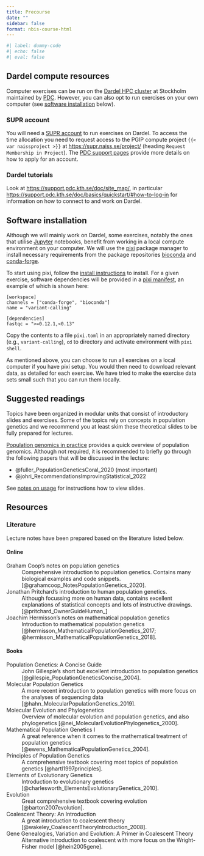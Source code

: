 ```yaml
---
title: Precourse
date: ""
sidebar: false
format: nbis-course-html
---
```


```r
#| label: dummy-code
#| echo: false
#| eval: false
```

## Dardel compute resources

<!-- markdownlint-disable MD013 -->

Computer exercises can be run on the [Dardel HPC
cluster](https://www.pdc.kth.se/hpc-services/computing-systems/dardel-hpc-system/dardel-1.1043529)
at Stockholm maintained by [PDC](https://www.pdc.kth.se/). However,
you can also opt to run exercises on your own computer (see [software
installation](#sec-software-installation) below).

<!-- markdownlint-enable MD013 -->

### SUPR account

<!-- markdownlint-disable MD013 -->

You will need a [SUPR account](https://supr.naiss.se/person/register/)
to run exercises on Dardel. To access the time allocation you need to
request access to the PGIP compute project `{{< var naissproject >}}`
at <https://supr.naiss.se/project/> (heading `Request Membership in Project`). The [PDC support
pages](https://support.pdc.kth.se/doc/getting_access/get_access#apply-via-pdc-webpage)
provide more details on how to apply for an account.

<!-- markdownlint-enable MD013 -->

### Dardel tutorials

Look at <https://support.pdc.kth.se/doc/site_map/>, in particular
<https://support.pdc.kth.se/doc/basics/quickstart/#how-to-log-in> for
information on how to connect to and work on Dardel.

## Software installation{#sec-software-installation}

Although we will mainly work on Dardel, some exercises, notably the
ones that utilise [Jupyter](https://jupyter.org/) notebooks, benefit
from working in a local compute environment on your computer. We will
use the [pixi](https://pixi.sh/latest/) package manager to install
necessary requirements from the package repositories
[bioconda](https://bioconda.github.io/) and
[conda-forge](https://conda-forge.org/).

To start using pixi, follow the [install
instructions](https://pixi.sh/latest/installation/) to install. For a
given exercise, software dependencies will be provided in a [pixi
manifest](https://pixi.sh/latest/reference/pixi_manifest/#manifest-discovery),
an example of which is shown here:

```{lang="text" }
[workspace]
channels = ["conda-forge", "bioconda"]
name = "variant-calling"

[dependencies]
fastqc = ">=0.12.1,<0.13"
```

Copy the contents to a file `pixi.toml` in an appropriately named
directory (e.g., `variant-calling`), `cd` to directory and activate
environment with `pixi shell`.

As mentioned above, you can choose to run all exercises on a local
computer if you have pixi setup. You would then need to download
relevant data, as detailed for each exercise. We have tried to make
the exercise data sets small such that you can run them locally.

## Suggested readings

Topics have been organized in modular units that consist of
introductory slides and exercises. Some of the topics rely on concepts
in population genetics and we recommend you at least skim these
theoretical slides to be fully prepared for lectures.

[Population genomics in practice]({{< var pgip_material
>}}/slides/pgip) provides a quick overview of population genomics.
Although not required, it is recommended to briefly go through the
following papers that will be discussed in the lecture:

- @fuller_PopulationGeneticsCoral_2020 (most important)
- @johri_RecommendationsImprovingStatistical_2022

See [notes on usage]({{< var pgip_material
>}}/slides/index.html#a-note-on-usage) for instructions how to view
slides.

## Resources

### Literature

Lecture notes have been prepared based on the literature listed below.

#### Online

Graham Coop's notes on population genetics
: Comprehensive introduction to population genetics. Contains many
biological examples and code snippets.
[@grahamcoop_NotesPopulationGenetics_2020].

Jonathan Pritchard's introduction to human population genetics.
: Although focussing more on human data, contains excellent
  explanations of statistical concepts and lots of instructive
  drawings. [@pritchard_OwnerGuideHuman_]

Joachim Hermisson's notes on mathematical population genetics
: Introduction to mathematical population genetics [@hermisson_MathematicalPopulationGenetics_2017;
@hermisson_MathematicalPopulationGenetics_2018].

#### Books

Population Genetics: A Concise Guide
: John Gillespie's short but excellent introduction to population
  genetics [@gillespie_PopulationGeneticsConcise_2004].

Molecular Population Genetics
: A more recent introduction to population genetics with more focus on
  the analyses of sequencing data  [@hahn_MolecularPopulationGenetics_2019].

Molecular Evolution and Phylogenetics
: Overview of molecular evolution and population genetics, and also
  phylogenetics [@nei_MolecularEvolutionPhylogenetics_2000].

Mathematical Population Genetics I
: A great reference when it comes to the mathematical treatment of
  population genetics [@ewens_MathematicalPopulationGenetics_2004].

Principles of Population Genetics
: A comprehensive textbook covering most topics of population
  genetics [@hartl1997principles].

Elements of Evolutionary Genetics
: Introduction to evolutionary genetics [@charlesworth_ElementsEvolutionaryGenetics_2010].

Evolution
: Great comprehensive textbook covering evolution [@barton2007evolution].

Coalescent Theory: An Introduction
: A great introduction to coalescent theory [@wakeley_CoalescentTheoryIntroduction_2008].

Gene Genealogies, Variation and Evolution: A Primer in Coalescent Theory
: Alternative introduction to coalescent with more focus on the
  Wright-Fisher model [@hein2005gene].
